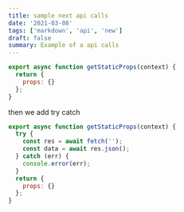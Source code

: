 ```yaml
---
title: sample next api calls
date: '2021-03-08'
tags: ['markdown', 'api', 'new']
draft: false
summary: Example of a api calls
---
```


```js
export async function getStaticProps(context) {
  return {
    props: {}
  };
}
```

then we add try catch

```js
export async function getStaticProps(context) {
  try {
    const res = await fetch('');
    const data = await res.json();
  } catch (err) {
    console.error(err);
  }
  return {
    props: {}
  };
}
```
